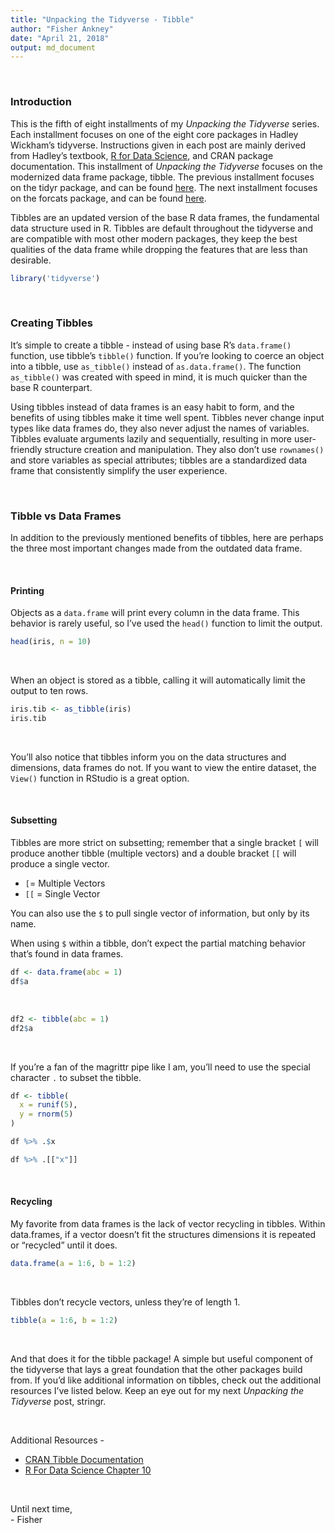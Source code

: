 ```yaml
---
title: "Unpacking the Tidyverse - Tibble"
author: "Fisher Ankney"
date: "April 21, 2018"
output: md_document
---
```


<br> 

### Introduction 

This is the fifth of eight installments of my *Unpacking the Tidyverse* series. Each installment focuses on one of the eight core packages in Hadley Wickham's tidyverse. Instructions given in each post are mainly derived from Hadley's textbook, [R for Data Science](http://r4ds.had.co.nz/), and CRAN package documentation. This installment of *Unpacking the Tidyverse* focuses on the modernized data frame package, tibble. The previous installment focuses on the tidyr package, and can be found [here](link). The next installment focuses on the forcats package, and can be found [here](link). 

Tibbles are an updated version of the base R data frames, the fundamental data structure used in R. Tibbles are default throughout the tidyverse and are compatible with most other modern packages, they keep the best qualities of the data frame while dropping the features that are less than desirable. 


```r
library('tidyverse')
```

<br> 

### Creating Tibbles

It's simple to create a tibble - instead of using base R's `data.frame()` function, use tibble's `tibble()` function. If you're looking to coerce an object into a tibble, use `as_tibble()` instead of `as.data.frame()`. The function `as_tibble()` was created with speed in mind, it is much quicker than the base R counterpart.

Using tibbles instead of data frames is an easy habit to form, and the benefits of using tibbles make it time well spent. Tibbles never change input types like data frames do, they also never adjust the names of variables. Tibbles evaluate arguments lazily and sequentially, resulting in more user-friendly structure creation and manipulation. They also don't use `rownames()` and store variables as special attributes; tibbles are a standardized data frame that consistently simplify the user experience. 

<br> 

### Tibble vs Data Frames

In addition to the previously mentioned benefits of tibbles, here are perhaps the three most important changes made from the outdated data frame. 

<br> 

#### Printing

Objects as a `data.frame` will print every column in the data frame. This behavior is rarely useful, so I've used the `head()` function to limit the output. 

```r
head(iris, n = 10)
```

<br> 

When an object is stored as a tibble, calling it will automatically limit the output to ten rows. 

```r
iris.tib <- as_tibble(iris)
iris.tib
```
 
<br> 

You'll also notice that tibbles inform you on the data structures and dimensions, data frames do not. If you want to view the entire dataset, the `View()` function in RStudio is a great option. 

<br> 

#### Subsetting

Tibbles are more strict on subsetting; remember that a single bracket `[` will produce another tibble (multiple vectors) and a double bracket `[[` will produce a single vector. 

- `[`= Multiple Vectors
- `[[` = Single Vector

You can also use the `$` to pull single vector of information, but only by its name. 

When using `$` within a tibble, don't expect the partial matching behavior that's found in data frames.  

```r
df <- data.frame(abc = 1)
df$a
```

<br> 

```r
df2 <- tibble(abc = 1)
df2$a

```
 
<br> 

If you're a fan of the magrittr pipe like I am, you'll need to use the special character `.` to subset the tibble. 

```r
df <- tibble(
  x = runif(5),
  y = rnorm(5)
)

df %>% .$x

df %>% .[["x"]]
```

<br> 

#### Recycling 

My favorite from data frames is the lack of vector recycling in tibbles. Within data.frames, if a vector doesn't fit the structures dimensions it is repeated or "recycled" until it does. 
```r
data.frame(a = 1:6, b = 1:2)
```

<br> 

Tibbles don't recycle vectors, unless they're of length 1. 

```r
tibble(a = 1:6, b = 1:2)
```

<br> 

And that does it for the tibble package! A simple but useful component of the tidyverse that lays a great foundation that the other packages build from. If you'd like additional information on tibbles, check out the additional resources I've listed below. Keep an eye out for my next *Unpacking the Tidyverse* post, stringr. 

<br> 

Additional Resources - 

- [CRAN Tibble Documentation](https://cran.r-project.org/web/packages/tibble/vignettes/tibble.html)
- [R For Data Science Chapter 10](http://r4ds.had.co.nz/tibbles.html) 

<br> 

Until next time, <br  />
\- Fisher 
